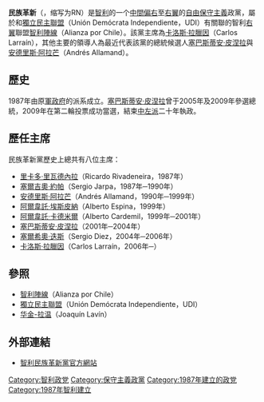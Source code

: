 {{Infobox_Political_Party 
|party_name       = 民族革新<br />Renovación Nacional 
|colorcode        = #0000CD 
|party_logo       = Logo del Partido político Renovación Nacional (RN), Chile.svg
|leader           = [[卡洛斯·拉臘因|卡洛斯·拉臘因]]（Carlos Larraín） 
|foundation       = 1987年4月29日 
|ideology         = [[保守主義|保守主義]]<br />[[自由保守主義|自由保守主義]]<br />[[保守自由主義|保守自由主義]]<br />[[社会保守主义|社会保守主义]]<br />[[社会市场经济|社会市场经济]]<br />[[基督教民主主义|基督民主主义]]<br>'''派别：'''<br />[[基督教右派|基督教右派]]<br />[[福音主义|福音主义]]<br />[[经济自由主义|经济自由主义]]<br />[[皮诺切特|皮诺切特]]主义<br />[[极右派|极端]][[保守主义|保守主义]]
|position         = [[中間偏右|中間偏右]]至[[右翼|右翼]]
|headquarters     = [[聖地亞哥_(智利)|聖地亞哥]]，Providencia，Antonio Varas 454 
|international    = [[國際民主聯盟|國際民主聯盟]]<br>[[中间派民主国际|中间派民主国际]] 
|flag             = [[File:Flag_of_Renovacion_Nacional.png|225px]]
|website          = http://www.rn.cl/
|国家 = 智利
}}

'''民族革新'''（{{lang-es|Renovación Nacional}}，缩写为RN）是[[智利|智利]]的一个[[中間偏右|中間偏右]]至[[右派|右翼]]的[[自由保守主義|自由保守主義]]政黨，屬於和[[獨立民主聯盟|獨立民主聯盟]]（Unión Demócrata Independiente，UDI）有關聯的智利[[右翼|右翼]]聯盟[[智利陣線|智利陣線]]（Alianza por Chile）。該黨主席為[[卡洛斯·拉臘因|卡洛斯·拉臘因]]（Carlos Larraín），其他主要的領導人為最近代表該黨的總統候選人[[塞巴斯蒂安·皮涅拉|塞巴斯蒂安·皮涅拉]]與[[安德里斯·阿拉芒|安德里斯·阿拉芒]]（Andrés Allamand）。

== 歷史 ==
1987年由原[[智利軍政府_(1973年-1990年)|軍政府]]的派系成立。[[塞巴斯蒂安·皮涅拉|塞巴斯蒂安·皮涅拉]]曾于2005年及2009年參選總統，2009年在第二輪投票成功當選，結束[[中間偏左|中左派]]二十年執政。

== 歷任主席 ==
民族革新黨歷史上總共有八位主席：
* [[里卡多·里瓦德內拉|里卡多·里瓦德內拉]]（Ricardo Rivadeneira，1987年）
* [[塞爾吉奧·約帕|塞爾吉奧·約帕]]（Sergio Jarpa，1987年─1990年）
* [[安德里斯·阿拉芒|安德里斯·阿拉芒]]（Andrés Allamand，1990年─1999年）
* [[阿爾韋託·埃斯皮納|阿爾韋託·埃斯皮納]]（Alberto Espina，1999年）
* [[阿爾韋託·卡德米爾|阿爾韋託·卡德米爾]]（Alberto Cardemil，1999年─2001年）
* [[塞巴斯蒂安·皮涅拉|塞巴斯蒂安·皮涅拉]]（2001年─2004年）
* [[塞爾希奧·迭斯|塞爾希奧·迭斯]]（Sergio Diez，2004年─2006年）
* [[卡洛斯·拉臘因|卡洛斯·拉臘因]]（Carlos Larraín，2006年─）

== 參照 ==
* [[智利陣線|智利陣線]]（Alianza por Chile）
* [[獨立民主聯盟|獨立民主聯盟]]（Unión Demócrata Independiente，UDI）
* [[华金-拉温|华金-拉温]]（Joaquín Lavín）

== 外部連結 ==
{{commonscat|Renovación Nacional}}
* {{es icon}}[http://www.rn.cl/ 智利民族革新黨官方網站] {{Wayback|url=http://www.rn.cl/ |date=20110517093411 }}

{{智利政黨}}

{{DEFAULTSORT:Renovación Nacional}}
[[Category:智利政党|Category:智利政党]]
[[Category:保守主義政黨|Category:保守主義政黨]]
[[Category:1987年建立的政党|Category:1987年建立的政党]]
[[Category:1987年智利建立|Category:1987年智利建立]]